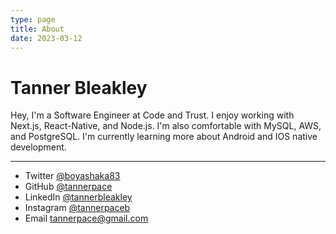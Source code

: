 ```yaml
---
type: page
title: About
date: 2023-03-12
---
```


# Tanner Bleakley

Hey, I'm a Software Engineer at Code and Trust. I enjoy working with Next.js, React-Native, and Node.js. I'm also comfortable with MySQL, AWS, and PostgreSQL. I'm currently learning more about Android and IOS native development.

---

- Twitter [@boyashaka83](https://twitter.com/boyashaka83)
- GitHub [@tannerpace](https://github.com/tannerpace)
- LinkedIn [@tannerbleakley](https://linkedin.com/in/tannerbleakley)
- Instagram [@tannerpaceb](https://instagram.com/tannerpaceb)
- Email tannerpace@gmail.com
